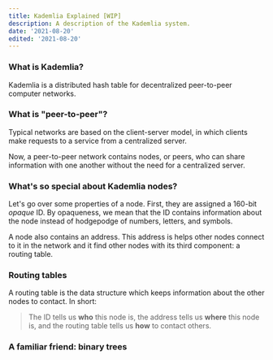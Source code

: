 ```yaml
---
title: Kademlia Explained [WIP]
description: A description of the Kademlia system.
date: '2021-08-20'
edited: '2021-08-20' 
---
```


### What is Kademlia?

Kademlia is a distributed hash table for decentralized peer-to-peer computer networks.

### What is "peer-to-peer"?

Typical networks are based on the client-server model, in which clients make
requests to a service from a centralized server.

Now, a peer-to-peer network contains nodes, or peers, who can share information with 
one another without the need for a centralized server. 

### What's so special about Kademlia nodes?

Let's go over some properties of a node. 
First, they are assigned a 160-bit *opaque* ID. By opaqueness, we mean that
the ID contains information about the node instead of hodgepodge of numbers, 
letters, and symbols.

A node also contains an address. This address is helps other nodes connect
to it in the network and it find other nodes with its third component: 
a routing table.

### Routing tables

A routing table is the data structure which keeps information about
the other nodes to contact. In short:

> The ID tells us **who** this node is,
 the address tells us **where** this node is,
 and the routing table tells us **how** to contact others.

### A familiar friend: binary trees


